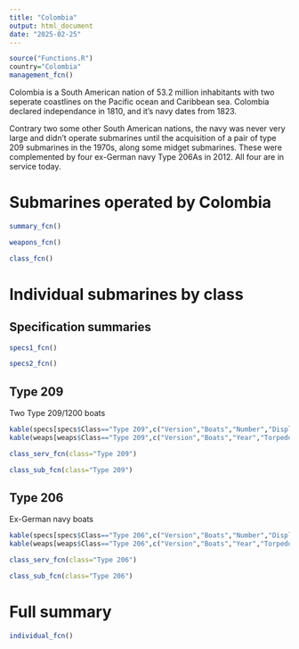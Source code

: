 ```yaml
---
title: "Colombia"
output: html_document
date: "2025-02-25"
---
```


```r
source("Functions.R")
country="Colombia"
management_fcn()
```

Colombia is a South American nation of 53.2 million inhabitants with two seperate coastlines on the Pacific ocean and Caribbean sea. Colombia declared independance in 1810, and it's navy dates from 1823.

Contrary two some other South American nations, the navy was never very large and didn't operate submarines until the acquisition of a pair of type 209 submarines in the 1970s, along some midget submarines. These were complemented by four ex-German navy Type 206As in 2012. All four are in service today.

# Submarines operated by Colombia

```r
summary_fcn()
```

```r
weapons_fcn()
```

```r
class_fcn()
```

# Individual submarines by class

## Specification summaries

```r
specs1_fcn()
```

```r
specs2_fcn()
```

## Type 209

Two Type 209/1200 boats

```r
kable(specs[specs$Class=="Type 209",c("Version","Boats","Number","Displacement","Propulsion","Power","Fuel","Speed","Range","Depth")])
kable(weaps[weaps$Class=="Type 209",c("Version","Boats","Year","Torpedo_text")])
```

```r
class_serv_fcn(class="Type 209")
```

```r
class_sub_fcn(class="Type 209")
```

## Type 206

Ex-German navy boats

```r
kable(specs[specs$Class=="Type 206",c("Version","Boats","Number","Displacement","Propulsion","Power","Fuel","Speed","Range","Depth")])
kable(weaps[weaps$Class=="Type 206",c("Version","Boats","Year","Torpedo_text","Mines")])
```

```r
class_serv_fcn(class="Type 206")
```

```r
class_sub_fcn(class="Type 206")
```

# Full summary

```r
individual_fcn()
```
